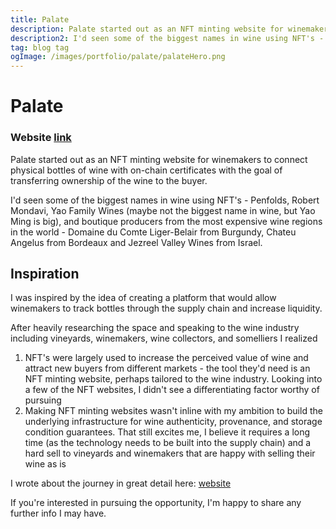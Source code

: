 ```yaml
---
title: Palate
description: Palate started out as an NFT minting website for winemakers to connect physical bottles of wine with on-chain certificates with the goal of transferring ownership of the wine to the buyer.
description2: I'd seen some of the biggest names in wine using NFT's - Penfolds, Robert Mondavi, Yao Family Wines (maybe not the biggest name in wine, but Yao Ming is big), and boutique producers from the most expensive wine regions in the world - Domaine du Comte Liger-Belair from Burgundy, Chateu Angelus from Bordeaux and Jezreel Valley Wines from Israel.
tag: blog tag
ogImage: /images/portfolio/palate/palateHero.png
---
```


# Palate

### Website [link](https://palate.sampolgar.com)

Palate started out as an NFT minting website for winemakers to connect physical bottles of wine with on-chain certificates with the goal of
transferring ownership of the wine to the buyer.

I'd seen some of the biggest names in wine using NFT's - Penfolds, Robert Mondavi, Yao Family Wines (maybe not the biggest name in wine, but Yao Ming is big), and boutique producers from the most expensive wine regions in the world - Domaine du Comte Liger-Belair from Burgundy, Chateu Angelus from Bordeaux and Jezreel Valley Wines from Israel.

## Inspiration

I was inspired by the idea of creating a platform that would allow winemakers to track bottles through the supply chain and increase liquidity.

After heavily researching the space and speaking to the wine industry including vineyards, winemakers, wine collectors, and somelliers I realized

1. NFT's were largely used to increase the perceived value of wine and attract new buyers from different markets - the tool they'd need is an NFT minting website, perhaps
   tailored to the wine industry. Looking into a few of the NFT websites, I didn't see a differentiating factor worthy of pursuing
2. Making NFT minting websites wasn't inline with my ambition to build the underlying infrastructure for wine authenticity, provenance, and storage condition guarantees.
   That still excites me, I believe it requires a long time (as the technology needs to be built into the supply chain) and a hard sell to vineyards and winemakers that are happy with selling their wine as is

I wrote about the journey in great detail here: [website](https://palate.sampolgar.com)

If you're interested in pursuing the opportunity, I'm happy to share any further info I may have.
